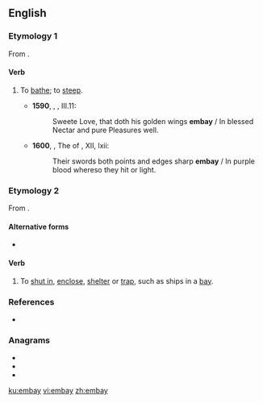 ==English==

===Etymology 1===
From {{prefix|en|alt1=em|bay|gloss2=bathe|lang=en}}.

====Verb====
{{en-verb|embay}}

# {{label|en|transitive|obsolete}} To [[bathe]]; to [[steep]].
#* '''1590''', {{w|Edmund Spenser}}, ''{{w|The Faerie Queen}}'', III.11:
#*: Sweete Love, that doth his golden wings '''embay''' / In blessed Nectar and pure Pleasures well{{nb...}}.
#* '''1600''', {{w|Edward Fairfax}}, The ''{{w|Jerusalem Delivered}}'' of {{w|Torquato Tasso|Tasso}}, XII, lxii:
#*: Their swords both points and edges sharp '''embay''' / In purple blood whereso they hit or light.

===Etymology 2===
From {{prefix|en|alt1=em|bay|lang=en}}.

====Alternative forms====
* {{l|en|imbay}}

====Verb====
{{en-verb|embay}}

# {{label|en|transitive}} To [[shut in]], [[enclose]], [[shelter]] or [[trap]], such as ships in a [[bay]].

===References===
* {{R:Webster 1913}}

===Anagrams===
* {{l|en|abyme}}
* {{l|en|beamy}}
* {{l|en|maybe}}

[[ku:embay]]
[[vi:embay]]
[[zh:embay]]
